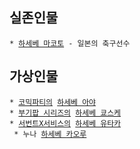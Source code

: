 
== 실존인물 ==
 * [[하세베 마코토]] - 일본의 축구선수

== 가상인물 ==
 * [[코믹파티]]의 [[하세베 아야]]
 * [[부기팝 시리즈]]의 [[하세베 쿄스케]] 
 * [[서번트X서비스]]의 [[하세베 유타카]]
  * 누나 [[하세베 카오루]]
